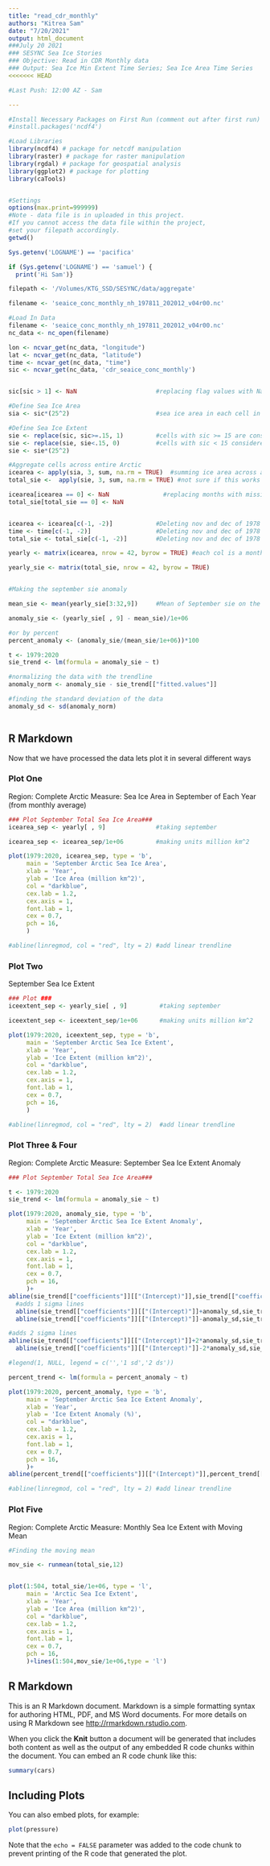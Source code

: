 ```yaml
---
title: "read_cdr_monthly"
authors: "Kitrea Sam"
date: "7/20/2021"
output: html_document
###July 20 2021
### SESYNC Sea Ice Stories
### Objective: Read in CDR Monthly data
### Output: Sea Ice Min Extent Time Series; Sea Ice Area Time Series
<<<<<<< HEAD

#Last Push: 12:00 AZ - Sam 

---
```


```r
#Install Necessary Packages on First Run (comment out after first run)
#install.packages('ncdf4')

#Load Libraries
library(ncdf4) # package for netcdf manipulation
library(raster) # package for raster manipulation
library(rgdal) # package for geospatial analysis
library(ggplot2) # package for plotting
library(caTools)


#Settings
options(max.print=999999)
#Note - data file is in uploaded in this project.
#If you cannot access the data file within the project,
#set your filepath accordingly. 
getwd()

Sys.getenv('LOGNAME') == 'pacifica'

if (Sys.getenv('LOGNAME') == 'samuel') {
  print('Hi Sam')}

filepath <- '/Volumes/KTG_SSD/SESYNC/data/aggregate'

filename <- 'seaice_conc_monthly_nh_197811_202012_v04r00.nc'

#Load In Data
filename <- 'seaice_conc_monthly_nh_197811_202012_v04r00.nc'
nc_data <- nc_open(filename)

lon <- ncvar_get(nc_data, "longitude")
lat <- ncvar_get(nc_data, "latitude")
time <- ncvar_get(nc_data, "time")
sic <- ncvar_get(nc_data, 'cdr_seaice_conc_monthly')


sic[sic > 1] <- NaN                      #replacing flag values with NaNs

#Define Sea Ice Area
sia <- sic*(25^2)                        #sea ice area in each cell in km^2

#Define Sea Ice Extent
sie <- replace(sic, sic>=.15, 1)         #cells with sic >= 15 are considered ice-covered
sie <- replace(sie, sie<.15, 0)          #cells with sic < 15 considered ice-free
sie <- sie*(25^2)

#Aggregate cells across entire Arctic
icearea <- apply(sia, 3, sum, na.rm = TRUE)  #summing ice area across all pixels per month
total_sie <-  apply(sie, 3, sum, na.rm = TRUE) #not sure if this works yet

icearea[icearea == 0] <- NaN               #replacing months with missing data with NaNs
total_sie[total_sie == 0] <- NaN   


icearea <- icearea[c(-1, -2)]            #Deleting nov and dec of 1978
time <- time[c(-1, -2)]                  #Deleting nov and dec of 1978
total_sie <- total_sie[c(-1, -2)]        #Deleting nov and dec of 1978

yearly <- matrix(icearea, nrow = 42, byrow = TRUE) #each col is a month; rows are years

yearly_sie <- matrix(total_sie, nrow = 42, byrow = TRUE)


#Making the september sie anomaly

mean_sie <- mean(yearly_sie[3:32,9])     #Mean of September sie on the 1981-2010 period

anomaly_sie <- (yearly_sie[ , 9] - mean_sie)/1e+06

#or by percent
percent_anomaly <- (anomaly_sie/(mean_sie/1e+06))*100

t <- 1979:2020
sie_trend <- lm(formula = anomaly_sie ~ t)

#normalizing the data with the trendline
anomaly_norm <- anomaly_sie - sie_trend[["fitted.values"]]

#finding the standard deviation of the data
anomaly_sd <- sd(anomaly_norm)



```

## R Markdown
Now that we have processed the data lets plot it in several different ways

### Plot One
Region: Complete Arctic
Measure: Sea Ice Area in September of Each Year (from monthly average)
```r

### Plot September Total Sea Ice Area###
icearea_sep <- yearly[ , 9]              #taking september

icearea_sep <- icearea_sep/1e+06         #making units million km^2

plot(1979:2020, icearea_sep, type = 'b',
     main = 'September Arctic Sea Ice Area',
     xlab = 'Year',
     ylab = 'Ice Area (million km^2)',
     col = "darkblue",
     cex.lab = 1.2,
     cex.axis = 1, 
     font.lab = 1,
     cex = 0.7,
     pch = 16,
     )

#abline(linregmod, col = "red", lty = 2) #add linear trendline

```


### Plot Two
September Sea Ice Extent
```r

### Plot ###
iceextent_sep <- yearly_sie[ , 9]         #taking september

iceextent_sep <- iceextent_sep/1e+06      #making units million km^2

plot(1979:2020, iceextent_sep, type = 'b',
     main = 'September Arctic Sea Ice Extent',
     xlab = 'Year',
     ylab = 'Ice Extent (million km^2)',
     col = "darkblue",
     cex.lab = 1.2,
     cex.axis = 1, 
     font.lab = 1,
     cex = 0.7,
     pch = 16,
     )

#abline(linregmod, col = "red", lty = 2)  #add linear trendline

```
### Plot Three & Four
Region: Complete Arctic
Measure: September Sea Ice Extent Anomaly
```r

### Plot September Total Sea Ice Area###

t <- 1979:2020
sie_trend <- lm(formula = anomaly_sie ~ t)

plot(1979:2020, anomaly_sie, type = 'b',
     main = 'September Arctic Sea Ice Extent Anomaly',
     xlab = 'Year',
     ylab = 'Ice Extent (million km^2)',
     col = "darkblue",
     cex.lab = 1.2,
     cex.axis = 1, 
     font.lab = 1,
     cex = 0.7,
     pch = 16,
     )+
abline(sie_trend[["coefficients"]][["(Intercept)"]],sie_trend[["coefficients"]][["t"]])+
  #adds 1 sigma lines
  abline(sie_trend[["coefficients"]][["(Intercept)"]]+anomaly_sd,sie_trend[["coefficients"]][["t"]], lty=6)+
  abline(sie_trend[["coefficients"]][["(Intercept)"]]-anomaly_sd,sie_trend[["coefficients"]][["t"]], lty=6)+

#adds 2 sigma lines
abline(sie_trend[["coefficients"]][["(Intercept)"]]+2*anomaly_sd,sie_trend[["coefficients"]][["t"]], lty=3)+
  abline(sie_trend[["coefficients"]][["(Intercept)"]]-2*anomaly_sd,sie_trend[["coefficients"]][["t"]], lty=3)

#legend(1, NULL, legend = c('','1 sd','2 ds'))

```

```r


percent_trend <- lm(formula = percent_anomaly ~ t)

plot(1979:2020, percent_anomaly, type = 'b',
     main = 'September Arctic Sea Ice Extent Anomaly',
     xlab = 'Year',
     ylab = 'Ice Extent Anomaly (%)',
     col = "darkblue",
     cex.lab = 1.2,
     cex.axis = 1, 
     font.lab = 1,
     cex = 0.7,
     pch = 16,
     )+
abline(percent_trend[["coefficients"]][["(Intercept)"]],percent_trend[["coefficients"]][["t"]])

#abline(linregmod, col = "red", lty = 2) #add linear trendline

```
### Plot Five
Region: Complete Arctic
Measure: Monthly Sea Ice Extent with Moving Mean
```r
#Finding the moving mean

mov_sie <- runmean(total_sie,12)


plot(1:504, total_sie/1e+06, type = 'l',
     main = 'Arctic Sea Ice Extent',
     xlab = 'Year',
     ylab = 'Ice Area (million km^2)',
     col = "darkblue",
     cex.lab = 1.2,
     cex.axis = 1, 
     font.lab = 1,
     cex = 0.7,
     pch = 16,
     )+lines(1:504,mov_sie/1e+06,type = 'l')

```

## R Markdown

This is an R Markdown document. Markdown is a simple formatting syntax for authoring HTML, PDF, and MS Word documents. For more details on using R Markdown see <http://rmarkdown.rstudio.com>.

When you click the **Knit** button a document will be generated that includes both content as well as the output of any embedded R code chunks within the document. You can embed an R code chunk like this:

```r
summary(cars)
```

## Including Plots

You can also embed plots, for example:

```r
plot(pressure)
```

Note that the `echo = FALSE` parameter was added to the code chunk to prevent printing of the R code that generated the plot.
